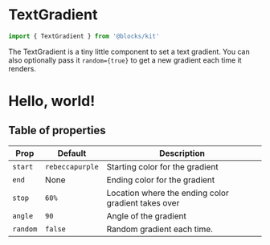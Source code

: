 
# TextGradient

```js
import { TextGradient } from '@blocks/kit'
```

The TextGradient is a tiny little component to set a text gradient. You
can also optionally pass it `random={true}` to get a new gradient each time
it renders.

<TextGradient start='#21D4FD' end='#B721FF'>

# Hello, world!

</TextGradient>

## Table of properties

Prop | Default | Description
---- | ------- | -----------
`start` | `rebeccapurple` | Starting color for the gradient
`end` | None | Ending color for the gradient
`stop` | `60%` | Location where the ending color gradient takes over
`angle` | `90` | Angle of the gradient
`random` | `false` | Random gradient each time.
